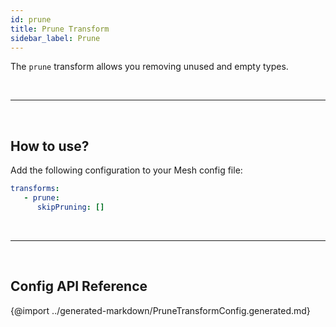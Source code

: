 ```yaml
---
id: prune
title: Prune Transform
sidebar_label: Prune
---
```


The `prune` transform allows you removing unused and empty types.


<PackageInstall packages="@graphql-mesh/transform-prune" />

<p>&nbsp;</p>

---

<p>&nbsp;</p>

## How to use?

Add the following configuration to your Mesh config file:

```yaml
transforms:
   - prune:
      skipPruning: []
```

<p>&nbsp;</p>

---

<p>&nbsp;</p>

## Config API Reference

{@import ../generated-markdown/PruneTransformConfig.generated.md}
